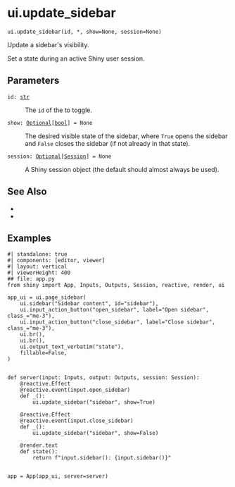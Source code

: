 # ui.update_sidebar { #shiny.ui.update_sidebar }

`ui.update_sidebar(id, *, show=None, session=None)`

Update a sidebar&#x27;s visibility.

Set a [](:func:`~shiny.ui.sidebar`) state during an active Shiny user session.

## Parameters

<code><span class="parameter-name">id</span><span class="parameter-annotation-sep">:</span> <span class="parameter-annotation">[str](`str`)</span></code>

:   The `id` of the [](:func:`~shiny.ui.sidebar`) to toggle.

<code><span class="parameter-name">show</span><span class="parameter-annotation-sep">:</span> <span class="parameter-annotation">[Optional](`typing.Optional`)\[[bool](`bool`)\]</span> <span class="parameter-default-sep">=</span> <span class="parameter-default">None</span></code>

:   The desired visible state of the sidebar, where `True` opens the sidebar and `False` closes the sidebar (if not already in that state).

<code><span class="parameter-name">session</span><span class="parameter-annotation-sep">:</span> <span class="parameter-annotation">[Optional](`typing.Optional`)\[[Session](`shiny.session.Session`)\]</span> <span class="parameter-default-sep">=</span> <span class="parameter-default">None</span></code>

:   A Shiny session object (the default should almost always be used).

## See Also

* [](:func:`~shiny.ui.sidebar`)
* [](:func:`~shiny.ui.layout_sidebar`)

## Examples


```shinylive-python
#| standalone: true
#| components: [editor, viewer]
#| layout: vertical
#| viewerHeight: 400
## file: app.py
from shiny import App, Inputs, Outputs, Session, reactive, render, ui

app_ui = ui.page_sidebar(
    ui.sidebar("Sidebar content", id="sidebar"),
    ui.input_action_button("open_sidebar", label="Open sidebar", class_="me-3"),
    ui.input_action_button("close_sidebar", label="Close sidebar", class_="me-3"),
    ui.br(),
    ui.br(),
    ui.output_text_verbatim("state"),
    fillable=False,
)


def server(input: Inputs, output: Outputs, session: Session):
    @reactive.Effect
    @reactive.event(input.open_sidebar)
    def _():
        ui.update_sidebar("sidebar", show=True)

    @reactive.Effect
    @reactive.event(input.close_sidebar)
    def _():
        ui.update_sidebar("sidebar", show=False)

    @render.text
    def state():
        return f"input.sidebar(): {input.sidebar()}"


app = App(app_ui, server=server)

```

